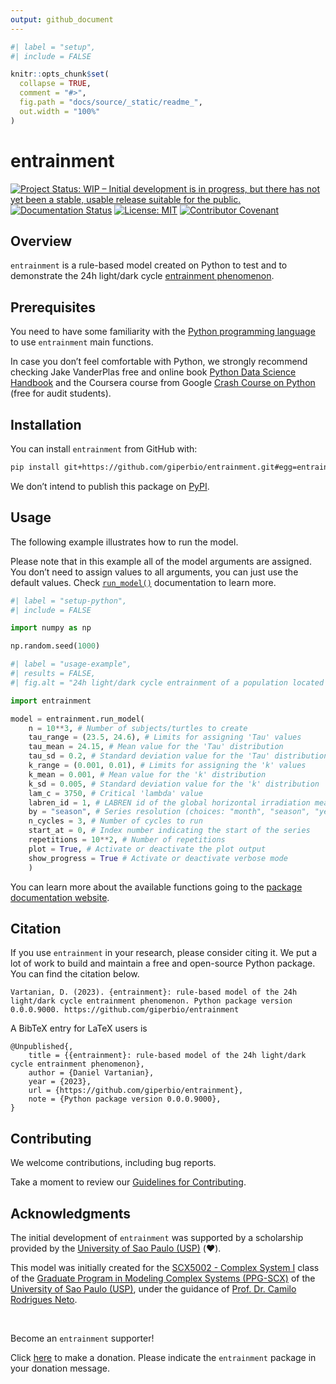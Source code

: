 ```yaml
---
output: github_document
---
```


<!-- README.md is generated from README.Rmd. Please edit that file -->

```r
#| label = "setup",
#| include = FALSE

knitr::opts_chunk$set(
  collapse = TRUE,
  comment = "#>",
  fig.path = "docs/source/_static/readme_",
  out.width = "100%"
)
```

# entrainment

<!-- badges: start -->
[![Project Status: WIP – Initial development is in progress, but there has not yet been a stable, usable release suitable for the public.](https://www.repostatus.org/badges/latest/wip.svg)](https://www.repostatus.org/#wip)
[![Documentation Status](https://readthedocs.org/projects/entrainment/badge/?version=latest)](https://entrainment.readthedocs.io/en/latest/?badge=latest)
[![License: MIT](https://img.shields.io/badge/license-MIT-green)](https://choosealicense.com/licenses/mit/)
[![Contributor Covenant](https://img.shields.io/badge/Contributor%20Covenant-v2.0%20adopted-ff69b4.svg)](https://www.contributor-covenant.org/version/2/1/code_of_conduct/)
<!-- badges: end -->

<!-- TODO: Add Code Coverage, Build check, fair-software.eu, and CII Best Practices -->

## Overview

`entrainment` is a rule-based model created on Python to test and to demonstrate the 24h light/dark cycle [entrainment phenomenon](https://en.wikipedia.org/wiki/Entrainment_(chronobiology)).

## Prerequisites

You need to have some familiarity with the [Python programming language](https://www.python.org/) to use `entrainment` main functions.

In case you don't feel comfortable with Python, we strongly recommend checking Jake VanderPlas free and online book [Python Data Science Handbook](https://jakevdp.github.io/PythonDataScienceHandbook/) and the Coursera course from Google [Crash Course on Python](https://www.coursera.org/learn/python-crash-course) (free for audit students).

## Installation

You can install `entrainment` from GitHub with:

```bash
pip install git+https://github.com/giperbio/entrainment.git#egg=entrainment
```

We don't intend to publish this package on [PyPI](https://pypi.org/).

## Usage

The following example illustrates how to run the model.

Please note that in this example all of the model arguments are assigned. You don't need to assign values to all arguments, you can just use the default values. Check [`run_model()`](https://entrainment.readthedocs.io/en/latest/reference.html#entrainment.run_model) documentation to learn more.

```python
#| label = "setup-python",
#| include = FALSE

import numpy as np

np.random.seed(1000)
```

```python
#| label = "usage-example",
#| results = FALSE,
#| fig.alt = "24h light/dark cycle entrainment of a population located at the south of Brazil by season"

import entrainment

model = entrainment.run_model(
    n = 10**3, # Number of subjects/turtles to create
    tau_range = (23.5, 24.6), # Limits for assigning 'Tau' values
    tau_mean = 24.15, # Mean value for the 'Tau' distribution
    tau_sd = 0.2, # Standard deviation value for the 'Tau' distribution
    k_range = (0.001, 0.01), # Limits for assigning the 'k' values
    k_mean = 0.001, # Mean value for the 'k' distribution
    k_sd = 0.005, # Standard deviation value for the 'k' distribution
    lam_c = 3750, # Critical 'lambda' value
    labren_id = 1, # LABREN id of the global horizontal irradiation means
    by = "season", # Series resolution (choices: "month", "season", "year")
    n_cycles = 3, # Number of cycles to run
    start_at = 0, # Index number indicating the start of the series
    repetitions = 10**2, # Number of repetitions
    plot = True, # Activate or deactivate the plot output
    show_progress = True # Activate or deactivate verbose mode
    )
```

You can learn more about the available functions going to the [package documentation website](https://entrainment.readthedocs.io).

## Citation

If you use `entrainment` in your research, please consider citing it. We put a lot of work to build and maintain a free and open-source Python package. You can find the citation below.

``` 
Vartanian, D. (2023). {entrainment}: rule-based model of the 24h light/dark cycle entrainment phenomenon. Python package version 0.0.0.9000. https://github.com/giperbio/entrainment
```

A BibTeX entry for LaTeX users is

```
@Unpublished{,
    title = {{entrainment}: rule-based model of the 24h light/dark cycle entrainment phenomenon},
    author = {Daniel Vartanian},
    year = {2023},
    url = {https://github.com/giperbio/entrainment},
    note = {Python package version 0.0.0.9000},
}
```

## Contributing

We welcome contributions, including bug reports.

Take a moment to review our [Guidelines for Contributing](https://entrainment.readthedocs.io/en/latest/contributing.html).

## Acknowledgments

The initial development of `entrainment` was supported by a scholarship provided by the [University of Sao Paulo (USP)](http://usp.br/) (❤️).

This model was initially created for the [SCX5002 - Complex System I](https://uspdigital.usp.br/janus/Disciplina?tipo=D&sgldis=SCX5002&nomdis=&origem=C) class of the [Graduate Program in Modeling Complex Systems (PPG-SCX)](https://www.prpg.usp.br/pt-br/faca-pos-na-usp/programas-de-pos-graduacao/621-modelagem-de-sistemas-complexos) of the [University of Sao Paulo (USP)](https://www5.usp.br/), under the guidance of [Prof. Dr. Camilo Rodrigues Neto](https://orcid.org/0000-0001-6783-6695).

<br>

Become an `entrainment` supporter!

Click [here](https://github.com/sponsors/danielvartan) to make a donation. Please indicate the `entrainment` package in your donation message.
